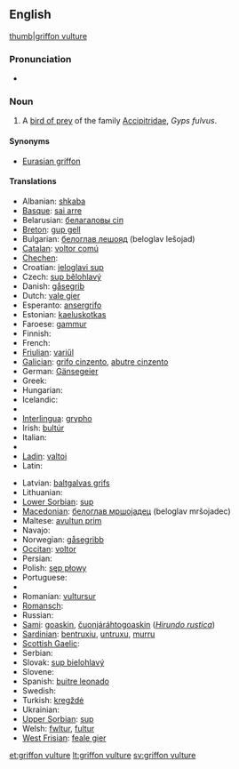==English==
{{wikipedia}}
[[image:Eagle bokeh II.jpg|thumb|griffon vulture]]

===Pronunciation===
* {{IPA|/ˈɡɻɪfɒnˈvʌlʧəɻ/}}

===Noun===
{{en-noun|sg=[[griffon]] [[vulture]]}}

# A [[bird of prey]] of the family [[Accipitridae]], ''Gyps fulvus''.

====Synonyms====
* [[Eurasian griffon]]
{{clear}}

====Translations====
{{trans-top|''Gyps fulvus''}}
* Albanian: [[shkaba]]
* [[Basque]]: [[sai arre]]
* Belarusian: [[белагаловы сіп]]
* [[Breton]]: [[gup gell]]
* Bulgarian: [[белоглав лешояд]] (beloglav lešojad)
* [[Catalan]]: [[voltor comú]]
* [[Chechen]]: {{tø|ce|кIайн корта болу аьрзу}}
* Croatian: [[jeloglavi sup]]
* Czech: [[sup bělohlavý]]
* Danish: [[gåsegrib]]
* Dutch: [[vale gier]] {{m}}
* Esperanto: [[ansergrifo]]
* Estonian: [[kaeluskotkas]]
* Faroese: [[gammur]]
* Finnish: {{t-|fi|hanhikorppikotka}}
* French: {{t|fr|vautour fauve|m}}
* [[Friulian]]: [[variűl]]
* [[Galician]]: [[grifo cinzento]], [[abutre cinzento]]
* German: [[Gänsegeier]] {{m}}
* Greek: {{t|el|όρνιο|tr=órnio}}
* Hungarian: {{t+|hu|swallow}}
* Icelandic: {{t+|is|gammur}}
* {{trreq|Indonesian}}
* [[Interlingua]]: [[grypho]] {{m}}
* Irish: [[bultúr]]
* Italian: {{t+|it|avvoltoio}}
* {{trreq|Japanese}}
* [[Ladin]]: [[valtoi]]
* Latin: {{t-|la|Gyps fulvus}}
{{trans-mid}}
* Latvian: [[baltgalvas grifs]]
* Lithuanian: {{t+|lt|grifas|xs=Lithuanian}}
* [[Lower Sorbian]]: [[sup]]
* [[Macedonian]]: [[белоглав мршоjадец]] (beloglav mršojadec)
* Maltese: [[avultun prim]]
* Navajo: {{tø|nv|tsétah jeeshóóʼ łibáhí}}
* Norwegian: [[gåsegribb]]
* [[Occitan]]: [[voltor]]
* Persian: {{t|fa|دال|tr=dâl|xs=Persian}}
* Polish: [[sęp płowy]]
* Portuguese: {{t+|pt|grifo|m}}
* {{trreq|Romani}}
* Romanian: [[vultursur]]
* [[Romansch]]: {{t|rm|tschess cularin|xs=Romansch}}
* Russian: {{t|ru|белоголовый сип|m|tr=belogólovyj sip}}
* [[Sami]]: [[goaskin]], [[čuonjáráhtogoaskin]] (''[[Hirundo rustica]]'')
* [[Sardinian]]: [[bentruxiu]], [[untruxu]], [[murru]]
* [[Scottish Gaelic]]: {{t-|gd|fang|f|xs=Scottish Gaelic}}
* Serbian: {{t|sr|белоглави суп|tr=[[bjeloglavi sup]]|sc=Cyrl}}
* Slovak: [[sup bielohlavý]]
* Slovene: {{t|sl|beloglavi jastreb}}
* Spanish: [[buitre leonado]] {{m}}
* Swedish: {{t+|sv|gåsgam}}
* Turkish: [[kregždė]]
* Ukrainian: {{t-|uk|вольт|tr=vol’t|xs=Ukrainian}}
* [[Upper Sorbian]]: [[sup]]
* Welsh: [[fwltur]], [[fultur]]
* [[West Frisian]]: [[feale gier]]
{{trans-bottom}}

[[et:griffon vulture]]
[[lt:griffon vulture]]
[[sv:griffon vulture]]